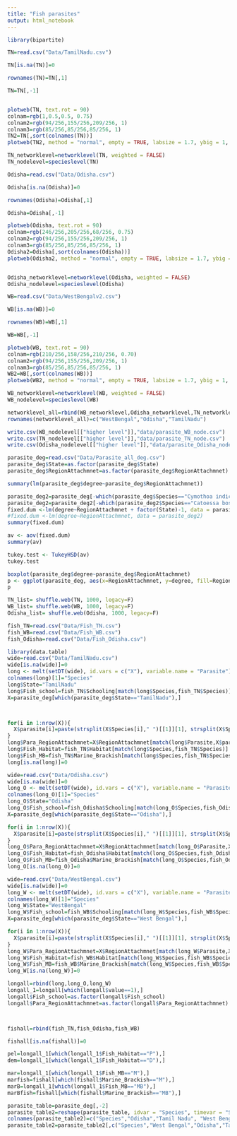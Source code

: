 ```yaml
---
title: "Fish parasites"
output: html_notebook
---
```



```r
library(bipartite)

TN=read.csv("Data/TamilNadu.csv")

TN[is.na(TN)]=0

rownames(TN)=TN[,1]

TN=TN[,-1]


plotweb(TN, text.rot = 90)
colnam=rgb(1,0.5,0.5, 0.75)
colnam2=rgb(94/256,155/256,209/256, 1)
colnam3=rgb(85/256,85/256,85/256, 1)
TN2=TN[,sort(colnames(TN))]
plotweb(TN2, method = "normal", empty = TRUE, labsize = 1.7, ybig = 1, y.width.low = 0.1,y.width.high = 0.1, low.spacing = NULL, high.spacing = NULL, arrow="no", col.interaction= colnam, bor.col.interaction =colnam, bor.col.high=colnam3, bor.col.low=colnam2, high.lablength = NULL, low.lablength = NULL, sequence= NULL, low.abun.col=colnam2, bor.low.abun.col =colnam2, high.abun.col=colnam3, bor.high.abun.col=colnam3, text.rot=90, text.high.col=colnam3, text.low.col=colnam2, adj.high=NULL, adj.low=NULL, plot.axes = FALSE, low.y=0.5, high.y=1.5, add=FALSE, y.lim=c(-0.5,2.35), x.lim=NULL, low.plot=TRUE, high.plot=TRUE, high.xoff = 0, low.xoff = 0, high.lab.dis = NULL, low.lab.dis = NULL, abuns.type="none", col.low=colnam2, col.high = colnam3)

TN_networklevel=networklevel(TN, weighted = FALSE)
TN_nodelevel=specieslevel(TN)
```

```r
Odisha=read.csv("Data/Odisha.csv")

Odisha[is.na(Odisha)]=0

rownames(Odisha)=Odisha[,1]

Odisha=Odisha[,-1]

plotweb(Odisha, text.rot = 90)
colnam=rgb(246/256,205/256,68/256, 0.75)
colnam2=rgb(94/256,155/256,209/256, 1)
colnam3=rgb(85/256,85/256,85/256, 1)
Odisha2=Odisha[,sort(colnames(Odisha))]
plotweb(Odisha2, method = "normal", empty = TRUE, labsize = 1.7, ybig = 1, y.width.low = 0.1,y.width.high = 0.1, low.spacing = NULL, high.spacing = NULL, arrow="no", col.interaction= colnam, bor.col.interaction =colnam, bor.col.high=colnam3, bor.col.low=colnam2, high.lablength = NULL, low.lablength = NULL, sequence= NULL, low.abun.col=colnam2, bor.low.abun.col =colnam2, high.abun.col=colnam3, bor.high.abun.col=colnam3, text.rot=90, text.high.col=colnam3, text.low.col=colnam2, adj.high=NULL, adj.low=NULL, plot.axes = FALSE, low.y=0.5, high.y=1.5, add=FALSE, y.lim=c(-0.5,2.35), x.lim=NULL, low.plot=TRUE, high.plot=TRUE, high.xoff = 0, low.xoff = 0, high.lab.dis = NULL, low.lab.dis = NULL, abuns.type="none", col.low=colnam2, col.high = colnam3)


Odisha_networklevel=networklevel(Odisha, weighted = FALSE)
Odisha_nodelevel=specieslevel(Odisha)
```

```r
WB=read.csv("Data/WestBengalv2.csv")

WB[is.na(WB)]=0

rownames(WB)=WB[,1]

WB=WB[,-1]

plotweb(WB, text.rot = 90)
colnam=rgb(210/256,158/256,210/256, 0.70)
colnam2=rgb(94/256,155/256,209/256, 1)
colnam3=rgb(85/256,85/256,85/256, 1)
WB2=WB[,sort(colnames(WB))]
plotweb(WB2, method = "normal", empty = TRUE, labsize = 1.7, ybig = 1, y.width.low = 0.1,y.width.high = 0.1, low.spacing = NULL, high.spacing = NULL, arrow="no", col.interaction= colnam, bor.col.interaction =colnam, bor.col.high=colnam3, bor.col.low=colnam2, high.lablength = NULL, low.lablength = NULL, sequence= NULL, low.abun.col=colnam2, bor.low.abun.col =colnam2, high.abun.col=colnam3, bor.high.abun.col=colnam3, text.rot=90, text.high.col=colnam3, text.low.col=colnam2, adj.high=NULL, adj.low=NULL, plot.axes = FALSE, low.y=0.5, high.y=1.5, add=FALSE, y.lim=c(-0.5,2.35), x.lim=NULL, low.plot=TRUE, high.plot=TRUE, high.xoff = 0, low.xoff = 0, high.lab.dis = NULL, low.lab.dis = NULL, abuns.type="none", col.low=colnam2, col.high = colnam3)

WB_networklevel=networklevel(WB, weighted = FALSE)
WB_nodelevel=specieslevel(WB)
```


```r
networklevel_all=rbind(WB_networklevel,Odisha_networklevel,TN_networklevel)
rownames(networklevel_all)=c("WestBengal","Odisha","TamilNadu")
```



```r
write.csv(WB_nodelevel[["higher level"]],"data/parasite_WB_node.csv")
write.csv(TN_nodelevel[["higher level"]],"data/parasite_TN_node.csv")
write.csv(Odisha_nodelevel[["higher level"]],"data/parasite_Odisha_node.csv")
```


```r
parasite_deg=read.csv("Data/Parasite_all_deg.csv")
parasite_deg$State=as.factor(parasite_deg$State)
parasite_deg$RegionAttachmnet=as.factor(parasite_deg$RegionAttachmnet)

summary(lm(parasite_deg$degree~parasite_deg$RegionAttachmnet))

parasite_deg2=parasite_deg[-which(parasite_deg$Species=="Cymothoa indica"),]
parasite_deg2=parasite_deg2[-which(parasite_deg2$Species=="Catoessa boscii"),]
fixed.dum <-lm(degree~RegionAttachmnet + factor(State)-1, data = parasite_deg)
#fixed.dum <-lm(degree~RegionAttachmnet, data = parasite_deg2)
summary(fixed.dum)

av <- aov(fixed.dum)
summary(av)

tukey.test <- TukeyHSD(av)
tukey.test

boxplot(parasite_deg$degree~parasite_deg$RegionAttachmnet)
p <- ggplot(parasite_deg, aes(x=RegionAttachmnet, y=degree, fill=RegionAttachmnet)) +     geom_violin()
p
```

```r
TN_list= shuffle.web(TN, 1000, legacy=F)
WB_list= shuffle.web(WB, 1000, legacy=F)
Odisha_list= shuffle.web(Odisha, 1000, legacy=F)
```

```r
fish_TN=read.csv("Data/Fish_TN.csv")
fish_WB=read.csv("Data/Fish_WB.csv")
fish_Odisha=read.csv("Data/Fish_Odisha.csv")

library(data.table)
wide=read.csv("Data/TamilNadu.csv")
wide[is.na(wide)]=0
long <- melt(setDT(wide), id.vars = c("X"), variable.name = "Parasite")
colnames(long)[1]="Species"
long$State="TamilNadu"
long$Fish_school=fish_TN$Schooling[match(long$Species,fish_TN$Species)]
X=parasite_deg[which(parasite_deg$State=="TamilNadu"),]



for(i in 1:nrow(X)){
  X$parasite[i]=paste(strsplit(X$Species[i]," ")[[1]][1], strsplit(X$Species[i]," ")[[1]][2], sep = ".")
}
long$Para_RegionAttachmnet=X$RegionAttachmnet[match(long$Parasite,X$parasite)]
long$Fish_Habitat=fish_TN$Habitat[match(long$Species,fish_TN$Species)]
long$Fish_MB=fish_TN$Marine_Brackish[match(long$Species,fish_TN$Species)]
long[is.na(long)]=0

wide=read.csv("Data/Odisha.csv")
wide[is.na(wide)]=0
long_O <- melt(setDT(wide), id.vars = c("X"), variable.name = "Parasite")
colnames(long_O)[1]="Species"
long_O$State="Odisha"
long_O$Fish_school=fish_Odisha$Schooling[match(long_O$Species,fish_Odisha$Species)]
X=parasite_deg[which(parasite_deg$State=="Odisha"),]

for(i in 1:nrow(X)){
  X$parasite[i]=paste(strsplit(X$Species[i]," ")[[1]][1], strsplit(X$Species[i]," ")[[1]][2], sep = ".")
}
long_O$Para_RegionAttachmnet=X$RegionAttachmnet[match(long_O$Parasite,X$parasite)]
long_O$Fish_Habitat=fish_Odisha$Habitat[match(long_O$Species,fish_Odisha$Species)]
long_O$Fish_MB=fish_Odisha$Marine_Brackish[match(long_O$Species,fish_Odisha$Species)]
long_O[is.na(long_O)]=0

wide=read.csv("Data/WestBengal.csv")
wide[is.na(wide)]=0
long_W <- melt(setDT(wide), id.vars = c("X"), variable.name = "Parasite")
colnames(long_W)[1]="Species"
long_W$State="WestBengal"
long_W$Fish_school=fish_WB$Schooling[match(long_W$Species,fish_WB$Species)]
X=parasite_deg[which(parasite_deg$State=="West Bengal"),]

for(i in 1:nrow(X)){
  X$parasite[i]=paste(strsplit(X$Species[i]," ")[[1]][1], strsplit(X$Species[i]," ")[[1]][2], sep = ".")
}
long_W$Para_RegionAttachmnet=X$RegionAttachmnet[match(long_W$Parasite,X$parasite)]
long_W$Fish_Habitat=fish_WB$Habitat[match(long_W$Species,fish_WB$Species)]
long_W$Fish_MB=fish_WB$Marine_Brackish[match(long_W$Species,fish_WB$Species)]
long_W[is.na(long_W)]=0

longall=rbind(long,long_O,long_W)
longall_1=longall[which(longall$value==1),]
longall$Fish_school=as.factor(longall$Fish_school)
longall$Para_RegionAttachmnet=as.factor(longall$Para_RegionAttachmnet)



fishall=rbind(fish_TN,fish_Odisha,fish_WB)

fishall[is.na(fishall)]=0

pel=longall_1[which(longall_1$Fish_Habitat=="P"),]
dem=longall_1[which(longall_1$Fish_Habitat=="D"),]

mar=longall_1[which(longall_1$Fish_MB=="M"),]
marfish=fishall[which(fishall$Marine_Brackish=="M"),]
marB=longall_1[which(longall_1$Fish_MB=="MB"),]
marBfish=fishall[which(fishall$Marine_Brackish=="MB"),]
```


```r
parasite_table=parasite_deg[,-2]
parasite_table2=reshape(parasite_table, idvar = "Species", timevar = "State", direction = "wide")
colnames(parasite_table2)=c("Species","Odisha","Tamil Nadu", "West Bengal")
parasite_table2=parasite_table2[,c("Species","West Bengal","Odisha","Tamil Nadu" )]
```



